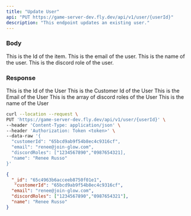 ```yaml
---
title: "Update User"
api: "PUT https://game-server-dev.fly.dev/api/v1/user/{userId}"
description: "This endpoint updates an existing user."
---
```


### Body

<ParamField path="userId" type="string" required>
  This is the Id of the item.
</ParamField>

<ParamField body="email" type="string">
  This is the email of the user.
</ParamField>

<ParamField body="name" type="string">
  This is the name of the user.
</ParamField>

<ParamField body="discordRoles" type="string">
  This is the discord role of the user.
</ParamField>

### Response

<ResponseField name="_id" type="string">
  This is the Id of the User
</ResponseField>

<ResponseField name="customerId" type="string">
  This is the Customer Id of the User
</ResponseField>

<ResponseField name="email" type="string">
  This is the Email of the User
</ResponseField>

<ResponseField name="discordRoles" type="array">
  This is the array of discord roles of the User
</ResponseField>

<ResponseField name="name" type="string">
  This is the name of the User
</ResponseField>

<RequestExample>

```bash Example Request
curl --location --request \
PUT 'https://game-server-dev.fly.dev/api/v1/user/{userId}' \
--header 'Content-Type: application/json' \
--header 'Authorization: Token <token>' \
--data-raw '{
  "customerId": "65bcd9ab9f54b8ec4c9316cf",
  "email": "renee@join-glow.com",
  "discordRoles": ["1234567890","0987654321],
  "name": "Renee Russo"
}'
```

</RequestExample>

<ResponseExample>

```json Response
{
  "_id": "65c4963b6acceeb8750f01e1",
   "customerId": "65bcd9ab9f54b8ec4c9316cf",
  "email": "renee@join-glow.com",
  "discordRoles": ["1234567890","0987654321"],
  "name": "Renee Russo"
}
```

</ResponseExample>
